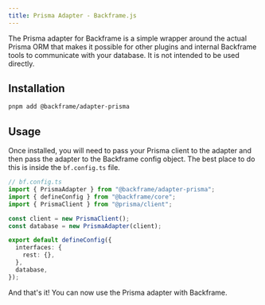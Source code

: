 ```yaml
---
title: Prisma Adapter - Backframe.js
---
```


The Prisma adapter for Backframe is a simple wrapper around the actual Prisma ORM that makes it possible for other plugins and internal Backframe tools to communicate with your database. It is not intended to be used directly.

## Installation

```bash
pnpm add @backframe/adapter-prisma
```

## Usage

Once installed, you will need to pass your Prisma client to the adapter and then pass the adapter to the Backframe config object. The best place to do this is inside the `bf.config.ts` file.

```ts
// bf.config.ts
import { PrismaAdapter } from "@backframe/adapter-prisma";
import { defineConfig } from "@backframe/core";
import { PrismaClient } from "@prisma/client";

const client = new PrismaClient();
const database = new PrismaAdapter(client);

export default defineConfig({
  interfaces: {
    rest: {},
  },
  database,
});
```

And that's it! You can now use the Prisma adapter with Backframe.
